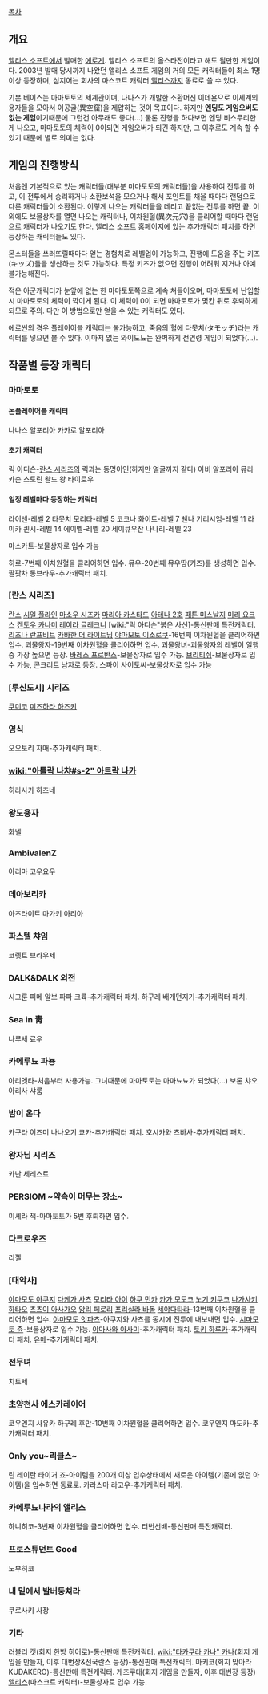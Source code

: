 [[목차]]

== 개요 ==
[[앨리스 소프트]]에서 발매한 [[에로게]].
앨리스 소프트의 올스타전이라고 해도 될만한 게임이다. 2003년 발매 당시까지 나왔던 앨리스 소프트 게임의 거의 모든 캐릭터들이 최소 1명 이상 등장하며, 심지어는 회사의 마스코트 캐릭터 [[앨리스]]까지 동료로 쓸 수 있다.

기본 베이스는 마마토토의 세계관이며, 나나스가 개발한 소환머신 이데욘으로 이세계의 용자들을 모아서 이공굴(異空窟)을 제압하는 것이 목표이다. 하지만 '''엔딩도 게임오버도 없는 게임'''이기때문에 그런건 아무래도 좋다(...) 물론 진행을 하다보면 엔딩 비스무리한게 나오고, 마마토토의 체력이 0이되면 게임오버가 되긴 하지만, 그 이후로도 계속 할 수 있기 때문에 별로 의미는 없다.

== 게임의 진행방식 ==

처음엔 기본적으로 있는 캐릭터들(대부분 마마토토의 캐릭터들)을 사용하여 전투를 하고, 이 전투에서 승리하거나 소환보석을 모으거나 해서 포인트를 채울 때마다 랜덤으로 다른 캐릭터들이 소환된다. 이렇게 나오는 캐릭터들을 데리고 끝없는 전투를 하면 끝. 이외에도 보물상자를 열면 나오는 캐릭터나, 이차원혈(異次元穴)을 클리어할 때마다 랜덤으로 캐릭터가 나오기도 한다. 앨리스 소프트 홈페이지에 있는 추가캐릭터 패치를 하면 등장하는 캐릭터들도 있다.

몬스터들을 쓰러뜨릴때마다 얻는 경험치로 레벨업이 가능하고, 진행에 도움을 주는 키즈(キッズ)들을 생산하는 것도 가능하다. 특정 키즈가 없으면 진행이 어려워 지거나 아예 불가능해진다.

적은 아군캐릭터가 눈앞에 없는 한 마마토토쪽으로 계속 쳐들어오며, 마마토토에 난입할 시 마마토토의 체력이 깍이게 된다. 이 체력이 0이 되면 마마토토가 몇칸 뒤로 후퇴하게 되므로 주의. 다만 이 방법으로만 얻을 수 있는 캐릭터도 있다.

에로씬의 경우 플레이어블 캐릭터는 불가능하고, 죽음의 혈에 다못치(タモッチ)라는 캐릭터를 넣으면 볼 수 있다. 이마저 없는 와이도뇨는 완벽하게 전연령 게임이 되었다(...).

== 작품별 등장 캐릭터 ==
=== 마마토토 ===
==== 논플레이어블 캐릭터 ====
나나스 알포리아
카카로 알포리아
==== 초기 캐릭터 ====
릭 아디슨-[[란스 시리즈]]의 릭과는 동명이인(하지만 얼굴까지 같다)
아비 알포리아
뮤라 카슨
스토린 왈드
왕 타이로우
==== 일정 레벨마다 등장하는 캐릭터 ====
라이센-레벨 2
타못치 모리타-레벨 5
코코나 화이트-레벨 7
쉔나 기리시엄-레벨 11
라미카 퀸시-레벨 14
에이벨-레벨 20
세이큐우잔 나나리-레벨 23

마스카트-보물상자로 입수 가능

히로-7번째 이차원혈을 클리어하면 입수.
뮤우-20번째 뮤우땅(키즈)를 생성하면 입수.
팔팟차 롱브라우-추가캐릭터 패치.
=== [란스 시리즈] ===
[[란스]]
[[시일 플라인]]
[[마소우 시즈카]]
[[마리아 카스타드]]
[[아테나 2호]]
[[패튼 미스날지]]
[[미리 요크스]]
[[켄토우 카나미]]
[[레이라 글레크니]]
[wiki:"릭 아디슨"붉은 사신]-통신판매 특전캐릭터.
[[리즈나 란프비트]]
[[카바한 더 라이트닝]]
[[야마모토 이소로쿠]]-16번째 이차원혈을 클리어하면 입수.
괴물왕자-19번째 이차원혈을 클리어하면 입수.
괴물왕녀-괴물왕자의 레벨이 일행중 가장 높으면 등장.
[[바레스 프로반스]]-보물상자로 입수 가능.
[[브리티쉬]]-보물상자로 입수 가능, 콘크리트 남자로 등장.
스파이 사이토씨-보물상자로 입수 가능

=== [투신도시] 시리즈 ===
[[쿠미코]]
[[미즈하라 하즈키]]

=== 영식 ===
오오토리 자매-추가캐릭터 패치.

=== [[wiki:"아틀락 나챠#s-2" 아트락 나카]] ===
히라사카 하츠네

=== 왕도용자 ===
화넬

=== AmbivalenZ ===
아리마 코우요우

=== 데아보리카 ===
아즈라이트
마가키 아리아

=== 파스텔 챠임 ===
코렛트 브라우제

=== DALK&DALK 외전 ===
시그룬
피메 알브
파파 크륙-추가캐릭터 패치.
하구레 배개던지기-추가캐릭터 패치.

=== Sea in 靑 ===
나루세 료우

=== 카에루뇨 파뇽 ===
아리엣타-처음부터 사용가능. 그녀때문에 마마토토는 마마뇨뇨가 되었다(...)
보론 챠오
아리사
샤룸

=== 밤이 온다 ===
카구라 이즈미
나나오기 쿄카-추가캐릭터 패치.
호시카와 츠바사-추가캐릭터 패치.

=== 왕자님 시리즈 ===
카난
세레스트

=== PERSIOM ~약속이 머무는 장소~ ===
미셰라
잭-마마토토가 5번 후퇴하면 입수.

=== 다크로우즈 ===
리젤

=== [대악사] ===
[[야마모토 아쿠지]]
[[다케가 사츠]]
[[모리타 아이]]
[[하쿠 민카]]
[[카가 모토코]]
[[노기 키쿠코]]
[[나가사키 하타오]]
[[츠츠이 아사가오]]
[[앙리 페로리]]
[[프리실라 바돌]]
[[세야다타라]]-13번째 이차원혈을 클리어하면 입수.
[[야마모토 잇파츠]]-아쿠지와 사츠를 동시에 전투에 내보내면 입수.
[[시마모토 쥰]]-보물상자로 입수 가능.
[[야마사와 아사미]]-추가캐릭터 패치.
[[토키 하루카]]-추가캐릭터 패치.
[[유메]]-추가캐릭터 패치.

=== 전무녀 ===
치토세

=== 초양천사 에스카레이어 ===
코우엔지 사유카
하구레 후만-10번째 이차원혈을 클리어하면 입수.
코우엔지 마도카-추가캐릭터 패치.

=== Only you~리쿨스~ ===
린 레이란
타이거 죠-아이템을 200개 이상 입수상태에서 새로운 아이템(기존에 없던 아이템)을 입수하면 동료로.
카라스마 라고우-추가캐릭터 패치.

=== 카에루뇨나라의 앨리스 ===
하니히코-3번째 이차원혈을 클리어하면 입수.
터번선배-통신판매 특전캐릭터.

=== 프로스튜던트 Good ===
노부히코

=== 내 밑에서 발버둥쳐라 ===
쿠로사키 사장

=== 기타 ===
러블리 캣(회지 한방 히어로)-통신판매 특전캐릭터.
[[wiki:"타카쿠라 카나" 카나]](회지 게임을 만들자, 이후 대번장&전국란스 등장)-통신판매 특전캐릭터.
마키코(회지 맞아라 KUDAKERO)-통신판매 특전캐릭터.
게츠쿠대(회지 게임을 만들자, 이후 대번장 등장)
[[앨리스]](마스코트 캐릭터)-보물상자로 입수 가능.
